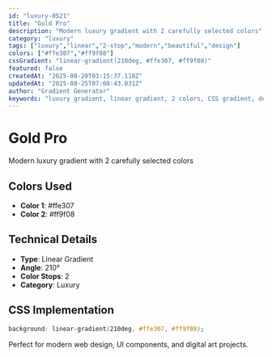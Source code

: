```yaml
---
id: "luxury-0521"
title: "Gold Pro"
description: "Modern luxury gradient with 2 carefully selected colors"
category: "luxury"
tags: ["luxury","linear","2-stop","modern","beautiful","design"]
colors: ["#ffe307","#ff9f08"]
cssGradient: "linear-gradient(210deg, #ffe307, #ff9f08)"
featured: false
createdAt: "2025-08-20T03:15:37.118Z"
updatedAt: "2025-08-25T07:08:43.031Z"
author: "Gradient Generator"
keywords: "luxury gradient, linear gradient, 2 colors, CSS gradient, design, #ffe307, #ff9f08"
---
```


# Gold Pro

Modern luxury gradient with 2 carefully selected colors

## Colors Used
- **Color 1**: #ffe307
- **Color 2**: #ff9f08

## Technical Details
- **Type**: Linear Gradient
- **Angle**: 210°
- **Color Stops**: 2
- **Category**: Luxury

## CSS Implementation
```css
background: linear-gradient(210deg, #ffe307, #ff9f08);
```

Perfect for modern web design, UI components, and digital art projects.
